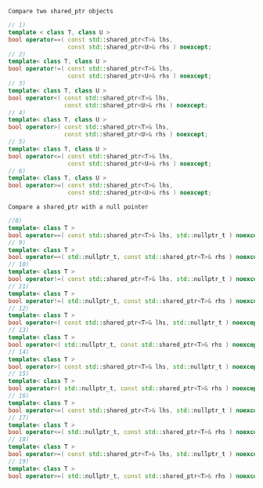 `Compare two shared_ptr objects`
```cpp
// 1)
template < class T, class U >
bool operator==( const std::shared_ptr<T>& lhs,
                 const std::shared_ptr<U>& rhs ) noexcept;
// 2)
template< class T, class U >
bool operator!=( const std::shared_ptr<T>& lhs,
                 const std::shared_ptr<U>& rhs ) noexcept;
// 3)
template< class T, class U >
bool operator<( const std::shared_ptr<T>& lhs,
                const std::shared_ptr<U>& rhs ) noexcept;
// 4)
template< class T, class U >
bool operator>( const std::shared_ptr<T>& lhs,
                const std::shared_ptr<U>& rhs ) noexcept;
// 5)
template< class T, class U >
bool operator<=( const std::shared_ptr<T>& lhs,
                 const std::shared_ptr<U>& rhs ) noexcept;
// 6)
template< class T, class U >
bool operator>=( const std::shared_ptr<T>& lhs,
                 const std::shared_ptr<U>& rhs ) noexcept;
```

`Compare a shared_ptr with a null pointer`
```cpp
//8)
template< class T >
bool operator==( const std::shared_ptr<T>& lhs, std::nullptr_t ) noexcept;
// 9)
template< class T >
bool operator==( std::nullptr_t, const std::shared_ptr<T>& rhs ) noexcept;
// 10)
template< class T >
bool operator!=( const std::shared_ptr<T>& lhs, std::nullptr_t ) noexcept;
// 11)
template< class T >
bool operator!=( std::nullptr_t, const std::shared_ptr<T>& rhs ) noexcept;
// 12)
template< class T >
bool operator<( const std::shared_ptr<T>& lhs, std::nullptr_t ) noexcept;
// 13)
template< class T >
bool operator<( std::nullptr_t, const std::shared_ptr<T>& rhs ) noexcept;
// 14)
template< class T >
bool operator>( const std::shared_ptr<T>& lhs, std::nullptr_t ) noexcept;
// 15)
template< class T >
bool operator>( std::nullptr_t, const std::shared_ptr<T>& rhs ) noexcept;
// 16)
template< class T >
bool operator<=( const std::shared_ptr<T>& lhs, std::nullptr_t ) noexcept;
// 17)
template< class T >
bool operator<=( std::nullptr_t, const std::shared_ptr<T>& rhs ) noexcept;
// 18)
template< class T >
bool operator>=( const std::shared_ptr<T>& lhs, std::nullptr_t ) noexcept;
// 19)
template< class T >
bool operator>=( std::nullptr_t, const std::shared_ptr<T>& rhs ) noexcept;
```